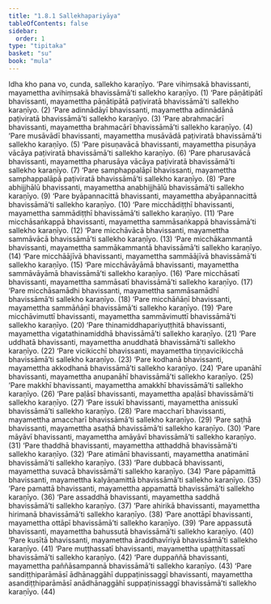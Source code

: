 ```yaml
---
title: "1.8.1 Sallekhapariyāya"
tableOfContents: false
sidebar:
  order: 1
type: "tipitaka"
basket: "su"
book: "mula"
---
```



<DynamicBreadcrumb />

<Division number="83" book="mula">

<Paragraph number="202" book="mula">
Idha kho pana vo, cunda, sallekho karaṇīyo.
</Paragraph>

<Paragraph number="203" book="mula">
‘Pare vihiṃsakā bhavissanti, mayamettha avihiṃsakā bhavissāmā’ti sallekho karaṇīyo. (1)
</Paragraph>

<Paragraph number="204" book="mula">
‘Pare pāṇātipātī bhavissanti, mayamettha pāṇātipātā paṭiviratā bhavissāmā’ti sallekho karaṇīyo. (2)
</Paragraph>

<Paragraph number="205" book="mula">
‘Pare adinnādāyī bhavissanti, mayamettha adinnādānā paṭiviratā bhavissāmā’ti sallekho karaṇīyo. (3)
</Paragraph>

<Paragraph number="206" book="mula">
‘Pare abrahmacārī bhavissanti, mayamettha brahmacārī bhavissāmā’ti sallekho karaṇīyo. (4)
</Paragraph>

<Paragraph number="207" book="mula">
‘Pare musāvādī bhavissanti, mayamettha musāvādā paṭiviratā bhavissāmā’ti sallekho karaṇīyo. (5)
</Paragraph>

<Paragraph number="208" book="mula">
‘Pare pisuṇavācā bhavissanti, mayamettha pisuṇāya vācāya paṭiviratā bhavissāmā’ti sallekho karaṇīyo. (6)
</Paragraph>

<Paragraph number="209" book="mula">
‘Pare pharusavācā bhavissanti, mayamettha pharusāya vācāya paṭiviratā bhavissāmā’ti sallekho karaṇīyo. (7)
</Paragraph>

<Paragraph number="210" book="mula">
‘Pare samphappalāpī bhavissanti, mayamettha samphappalāpā paṭiviratā bhavissāmā’ti sallekho karaṇīyo. (8)
</Paragraph>

<Paragraph number="211" book="mula">
‘Pare abhijjhālū bhavissanti, mayamettha anabhijjhālū bhavissāmā’ti sallekho karaṇīyo. (9)
</Paragraph>

<Paragraph number="212" book="mula">
‘Pare byāpannacittā bhavissanti, mayamettha abyāpannacittā bhavissāmā’ti sallekho karaṇīyo. (10)
</Paragraph>

<Paragraph number="213" book="mula">
‘Pare micchādiṭṭhī bhavissanti, mayamettha sammādiṭṭhī bhavissāmā’ti sallekho karaṇīyo. (11)
</Paragraph>

<Paragraph number="214" book="mula">
‘Pare micchāsaṅkappā bhavissanti, mayamettha sammāsaṅkappā bhavissāmā’ti sallekho karaṇīyo. (12)
</Paragraph>

<Paragraph number="215" book="mula">
‘Pare micchāvācā bhavissanti, mayamettha sammāvācā bhavissāmā’ti sallekho karaṇīyo. (13)
</Paragraph>

<Paragraph number="216" book="mula">
‘Pare micchākammantā bhavissanti, mayamettha sammākammantā bhavissāmā’ti sallekho karaṇīyo. (14)
</Paragraph>

<Paragraph number="217" book="mula">
‘Pare micchāājīvā bhavissanti, mayamettha sammāājīvā bhavissāmā’ti sallekho karaṇīyo. (15)
</Paragraph>

<Paragraph number="218" book="mula">
‘Pare micchāvāyāmā bhavissanti, mayamettha sammāvāyāmā bhavissāmā’ti sallekho karaṇīyo. (16)
</Paragraph>

<Paragraph number="219" book="mula">
‘Pare micchāsatī bhavissanti, mayamettha sammāsatī bhavissāmā’ti sallekho karaṇīyo. (17)
</Paragraph>

<Paragraph number="220" book="mula">
‘Pare micchāsamādhi bhavissanti, mayamettha sammāsamādhī bhavissāmā’ti sallekho karaṇīyo. (18)
</Paragraph>

<Paragraph number="221" book="mula">
‘Pare micchāñāṇī bhavissanti, mayamettha sammāñāṇī bhavissāmā’ti sallekho karaṇīyo. (19)
</Paragraph>

<Paragraph number="222" book="mula">
‘Pare micchāvimuttī bhavissanti, mayamettha sammāvimuttī bhavissāmā’ti sallekho karaṇīyo. (20)
</Paragraph>

<Paragraph number="223" book="mula">
‘Pare thinamiddhapariyuṭṭhitā bhavissanti, mayamettha vigatathinamiddhā bhavissāmā’ti sallekho karaṇīyo. (21)
</Paragraph>

<Paragraph number="224" book="mula">
‘Pare uddhatā bhavissanti, mayamettha anuddhatā bhavissāmā’ti sallekho karaṇīyo. (22)
</Paragraph>

<Paragraph number="225" book="mula">
‘Pare vicikicchī bhavissanti, mayamettha tiṇṇavicikicchā bhavissāmā’ti sallekho karaṇīyo. (23)
</Paragraph>

<Paragraph number="226" book="mula">
‘Pare kodhanā bhavissanti, mayamettha akkodhanā bhavissāmā’ti sallekho karaṇīyo. (24)
</Paragraph>

<Paragraph number="227" book="mula">
‘Pare upanāhī bhavissanti, mayamettha anupanāhī bhavissāmā’ti sallekho karaṇīyo. (25)
</Paragraph>

<Paragraph number="228" book="mula">
‘Pare makkhī bhavissanti, mayamettha amakkhī bhavissāmā’ti sallekho karaṇīyo. (26)
</Paragraph>

<Paragraph number="229" book="mula">
‘Pare paḷāsī bhavissanti, mayamettha apaḷāsī bhavissāmā’ti sallekho karaṇīyo. (27)
</Paragraph>

<Paragraph number="230" book="mula">
‘Pare issukī bhavissanti, mayamettha anissukī bhavissāmā’ti sallekho karaṇīyo. (28)
</Paragraph>

<Paragraph number="231" book="mula">
‘Pare maccharī bhavissanti, mayamettha amaccharī bhavissāmā’ti sallekho karaṇīyo. (29)
</Paragraph>

<Paragraph number="232" book="mula">
‘Pare saṭhā bhavissanti, mayamettha asaṭhā bhavissāmā’ti sallekho karaṇīyo. (30)
</Paragraph>

<Paragraph number="233" book="mula">
‘Pare māyāvī bhavissanti, mayamettha amāyāvī bhavissāmā’ti sallekho karaṇīyo. (31)
</Paragraph>

<Paragraph number="234" book="mula">
‘Pare thaddhā bhavissanti, mayamettha atthaddhā bhavissāmā’ti sallekho karaṇīyo. (32)
</Paragraph>

<Paragraph number="235" book="mula">
‘Pare atimānī bhavissanti, mayamettha anatimānī bhavissāmā’ti sallekho karaṇīyo. (33)
</Paragraph>

<Paragraph number="236" book="mula">
‘Pare dubbacā bhavissanti, mayamettha suvacā bhavissāmā’ti sallekho karaṇīyo. (34)
</Paragraph>

<Paragraph number="237" book="mula">
‘Pare pāpamittā bhavissanti, mayamettha kalyāṇamittā bhavissāmā’ti sallekho karaṇīyo. (35)
</Paragraph>

<Paragraph number="238" book="mula">
‘Pare pamattā bhavissanti, mayamettha appamattā bhavissāmā’ti sallekho karaṇīyo. (36)
</Paragraph>

<Paragraph number="239" book="mula">
‘Pare assaddhā bhavissanti, mayamettha saddhā bhavissāmā’ti sallekho karaṇīyo. (37)
</Paragraph>

<Paragraph number="240" book="mula">
‘Pare ahirikā bhavissanti, mayamettha hirimanā bhavissāmā’ti sallekho karaṇīyo. (38)
</Paragraph>

<Paragraph number="241" book="mula">
‘Pare anottāpī bhavissanti, mayamettha ottāpī bhavissāmā’ti sallekho karaṇīyo. (39)
</Paragraph>

<Paragraph number="242" book="mula">
‘Pare appassutā bhavissanti, mayamettha bahussutā bhavissāmā’ti sallekho karaṇīyo. (40)
</Paragraph>

<Paragraph number="243" book="mula">
‘Pare kusītā bhavissanti, mayamettha āraddhavīriyā bhavissāmā’ti sallekho karaṇīyo. (41)
</Paragraph>

<Paragraph number="244" book="mula">
‘Pare muṭṭhassatī bhavissanti, mayamettha upaṭṭhitassatī bhavissāmā’ti sallekho karaṇīyo. (42)
</Paragraph>

<Paragraph number="245" book="mula">
‘Pare duppaññā bhavissanti, mayamettha paññāsampannā bhavissāmā’ti sallekho karaṇīyo. (43)
</Paragraph>

<Paragraph number="246" book="mula">
‘Pare sandiṭṭhiparāmāsī ādhānaggāhī duppaṭinissaggī bhavissanti, mayamettha asandiṭṭhiparāmāsī anādhānaggāhī suppaṭinissaggī bhavissāmā’ti sallekho karaṇīyo. (44)
</Paragraph>
</Division>